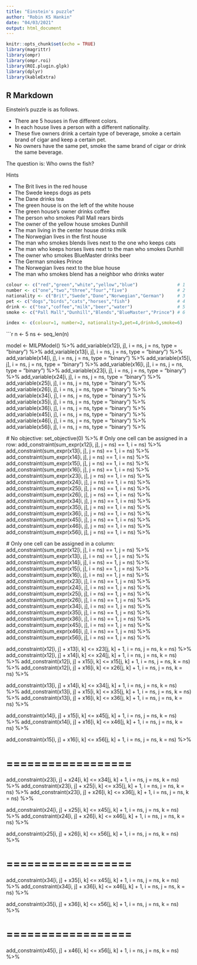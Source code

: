 ```yaml
---
title: "Einstein's puzzle"
author: "Robin KS Hankin"
date: "04/03/2021"
output: html_document
---
```


```r
knitr::opts_chunk$set(echo = TRUE)
library(magrittr)
library(ompr)
library(ompr.roi)
library(ROI.plugin.glpk)
library(dplyr)
library(kableExtra)
```

## R Markdown

Einstein's puzzle is as follows.

* There are 5 houses in five different colors.
* In each house lives a person with a different nationality.
* These five owners drink a certain type of beverage, smoke a certain brand of cigar and keep a certain pet.
* No owners have the same pet, smoke the same brand of cigar or drink the same beverage.

The question is: Who owns the fish?

Hints

* The Brit lives in the red house
* The Swede keeps dogs as pets
* The Dane drinks tea
* The green house is on the left of the white house
* The green house's owner drinks coffee
* The person who smokes Pall Mall rears birds
* The owner of the yellow house smokes Dunhill
* The man living in the center house drinks milk
* The Norwegian lives in the first house
* The man who smokes blends lives next to the one who keeps cats
* The man who keeps horses lives next to the man who smokes Dunhill
* The owner who smokes BlueMaster drinks beer
* The German smokes Prince
* The Norwegian lives next to the blue house
* The man who smokes blend has a neighbor who drinks water


```r
colour <- c("red","green","white","yellow","blue")               # 1
number <- c("one","two","three","four","five")                   # 2
nationality <- c("Brit","Swede","Dane","Norwegian","German")     # 3
pet <- c("dogs","birds","cats","horses","fish")                  # 4
drink <- c("tea","coffee","milk","beer","water")                 # 5
smoke <- c("Pall Mall","Dunhill","Blends","BlueMaster","Prince") # 6

index <- c(colour=1, number=2, nationality=3,pet=4,drink=5,smoke=6)
```


```r
n  <- 5
ns <- seq_len(n)

model <- MILPModel() %>%
  add_variable(x12[i, j], i = ns, j = ns, type = "binary") %>%
  add_variable(x13[i, j], i = ns, j = ns, type = "binary") %>%
  add_variable(x14[i, j], i = ns, j = ns, type = "binary") %>%
  add_variable(x15[i, j], i = ns, j = ns, type = "binary") %>%
  add_variable(x16[i, j], i = ns, j = ns, type = "binary") %>%
  add_variable(x23[i, j], i = ns, j = ns, type = "binary") %>%
  add_variable(x24[i, j], i = ns, j = ns, type = "binary") %>%
  add_variable(x25[i, j], i = ns, j = ns, type = "binary") %>%
  add_variable(x26[i, j], i = ns, j = ns, type = "binary") %>%
  add_variable(x34[i, j], i = ns, j = ns, type = "binary") %>%
  add_variable(x35[i, j], i = ns, j = ns, type = "binary") %>%
  add_variable(x36[i, j], i = ns, j = ns, type = "binary") %>%
  add_variable(x45[i, j], i = ns, j = ns, type = "binary") %>%
  add_variable(x46[i, j], i = ns, j = ns, type = "binary") %>%
  add_variable(x56[i, j], i = ns, j = ns, type = "binary") %>%


  # No objective:
  set_objective(0) %>%    # Only one cell can be assigned in a row:
  add_constraint(sum_expr(x12[i, j], j = ns) == 1, i = ns) %>%
  add_constraint(sum_expr(x13[i, j], j = ns) == 1, i = ns) %>%
  add_constraint(sum_expr(x14[i, j], j = ns) == 1, i = ns) %>%
  add_constraint(sum_expr(x15[i, j], j = ns) == 1, i = ns) %>%
  add_constraint(sum_expr(x16[i, j], j = ns) == 1, i = ns) %>%
  add_constraint(sum_expr(x23[i, j], j = ns) == 1, i = ns) %>%
  add_constraint(sum_expr(x24[i, j], j = ns) == 1, i = ns) %>%
  add_constraint(sum_expr(x25[i, j], j = ns) == 1, i = ns) %>%
  add_constraint(sum_expr(x26[i, j], j = ns) == 1, i = ns) %>%
  add_constraint(sum_expr(x34[i, j], j = ns) == 1, i = ns) %>%
  add_constraint(sum_expr(x35[i, j], j = ns) == 1, i = ns) %>%
  add_constraint(sum_expr(x36[i, j], j = ns) == 1, i = ns) %>%
  add_constraint(sum_expr(x45[i, j], j = ns) == 1, i = ns) %>%
  add_constraint(sum_expr(x46[i, j], j = ns) == 1, i = ns) %>%
  add_constraint(sum_expr(x56[i, j], j = ns) == 1, i = ns) %>%


  # Only one cell can be assigned in a column:
  add_constraint(sum_expr(x12[i, j], i = ns) == 1, j = ns) %>%
  add_constraint(sum_expr(x13[i, j], i = ns) == 1, j = ns) %>%
  add_constraint(sum_expr(x14[i, j], i = ns) == 1, j = ns) %>%
  add_constraint(sum_expr(x15[i, j], i = ns) == 1, j = ns) %>%
  add_constraint(sum_expr(x16[i, j], i = ns) == 1, j = ns) %>%
  add_constraint(sum_expr(x23[i, j], i = ns) == 1, j = ns) %>%
  add_constraint(sum_expr(x24[i, j], i = ns) == 1, j = ns) %>%
  add_constraint(sum_expr(x25[i, j], i = ns) == 1, j = ns) %>%
  add_constraint(sum_expr(x26[i, j], i = ns) == 1, j = ns) %>%
  add_constraint(sum_expr(x34[i, j], i = ns) == 1, j = ns) %>%
  add_constraint(sum_expr(x35[i, j], i = ns) == 1, j = ns) %>%
  add_constraint(sum_expr(x36[i, j], i = ns) == 1, j = ns) %>%
  add_constraint(sum_expr(x45[i, j], i = ns) == 1, j = ns) %>%
  add_constraint(sum_expr(x46[i, j], i = ns) == 1, j = ns) %>%
  add_constraint(sum_expr(x56[i, j], i = ns) == 1, j = ns) %>%


add_constraint(x12[i, j] + x13[i, k] <= x23[j, k] + 1, i = ns, j = ns, k = ns) %>%
add_constraint(x12[i, j] + x14[i, k] <= x24[j, k] + 1, i = ns, j = ns, k = ns) %>%
add_constraint(x12[i, j] + x15[i, k] <= x15[j, k] + 1, i = ns, j = ns, k = ns) %>%
add_constraint(x12[i, j] + x16[i, k] <= x26[j, k] + 1, i = ns, j = ns, k = ns) %>%

add_constraint(x13[i, j] + x14[i, k] <= x34[j, k] + 1, i = ns, j = ns, k = ns) %>%
add_constraint(x13[i, j] + x15[i, k] <= x35[j, k] + 1, i = ns, j = ns, k = ns) %>%
add_constraint(x13[i, j] + x16[i, k] <= x36[j, k] + 1, i = ns, j = ns, k = ns) %>%

add_constraint(x14[i, j] + x15[i, k] <= x45[j, k] + 1, i = ns, j = ns, k = ns) %>%
add_constraint(x14[i, j] + x16[i, k] <= x46[j, k] + 1, i = ns, j = ns, k = ns) %>%

add_constraint(x15[i, j] + x16[i, k] <= x56[j, k] + 1, i = ns, j = ns, k = ns) %>%

# ==================

add_constraint(x23[i, j] + x24[i, k] <= x34[j, k] + 1, i = ns, j = ns, k = ns) %>%
add_constraint(x23[i, j] + x25[i, k] <= x35[j, k] + 1, i = ns, j = ns, k = ns) %>%
add_constraint(x23[i, j] + x26[i, k] <= x36[j, k] + 1, i = ns, j = ns, k = ns) %>%

add_constraint(x24[i, j] + x25[i, k] <= x45[j, k] + 1, i = ns, j = ns, k = ns) %>%
add_constraint(x24[i, j] + x26[i, k] <= x46[j, k] + 1, i = ns, j = ns, k = ns) %>%

add_constraint(x25[i, j] + x26[i, k] <= x56[j, k] + 1, i = ns, j = ns, k = ns) %>%

# ==================

add_constraint(x34[i, j] + x35[i, k] <= x45[j, k] + 1, i = ns, j = ns, k = ns) %>%
add_constraint(x34[i, j] + x36[i, k] <= x46[j, k] + 1, i = ns, j = ns, k = ns) %>%

add_constraint(x35[i, j] + x36[i, k] <= x56[j, k] + 1, i = ns, j = ns, k = ns) %>%

# ==================

add_constraint(x45[i, j] + x46[i, k] <= x56[j, k] + 1, i = ns, j = ns, k = ns) %>%




